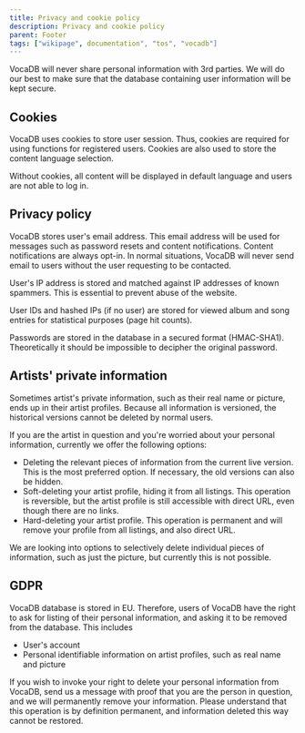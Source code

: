 ---
title: Privacy and cookie policy
description: Privacy and cookie policy
parent: Footer
tags: ["wikipage", documentation", "tos", "vocadb"]
---

VocaDB will never share personal information with 3rd parties. We will do our best to make sure that the database containing user information will be kept secure.

## Cookies
VocaDB uses cookies to store user session. Thus, cookies are required for using functions for registered users. Cookies are also used to store the content language selection. 

Without cookies, all content will be displayed in default language and users are not able to log in.

## Privacy policy
VocaDB stores user's email address. This email address will be used for messages such as password resets and content notifications. Content notifications are always opt-in. In normal situations, VocaDB will never send email to users without the user requesting to be contacted.

User's IP address is stored and matched against IP addresses of known spammers. This is essential to prevent abuse of the website.

User IDs and hashed IPs (if no user) are stored for viewed album and song entries for statistical purposes (page hit counts).

Passwords are stored in the database in a secured format (HMAC-SHA1). Theoretically it should be impossible to decipher the original password.

## Artists' private information

Sometimes artist's private information, such as their real name or picture, ends up in their artist profiles. Because all information is versioned, the historical versions cannot be deleted by normal users.

If you are the artist in question and you're worried about your personal information, currently we offer the following options:

* Deleting the relevant pieces of information from the current live version. This is the most preferred option. If necessary, the old versions can also be hidden.
* Soft-deleting your artist profile, hiding it from all listings. This operation is reversible, but the artist profile is still accessible with direct URL, even though there are no links.
* Hard-deleting your artist profile. This operation is permanent and will remove your profile from all listings, and also direct URL.

We are looking into options to selectively delete individual pieces of information, such as just the picture, but currently this is not possible.

## GDPR

VocaDB database is stored in EU. Therefore, users of VocaDB have the right to ask for listing of their personal information, and asking it to be removed from the database. This includes 

* User's account
* Personal identifiable information on artist profiles, such as real name and picture

If you wish to invoke your right to delete your personal information from VocaDB, send us a message with proof that you are the person in question, and we will permanently remove your information. Please understand that this operation is by definition permanent, and information deleted this way cannot be restored.
